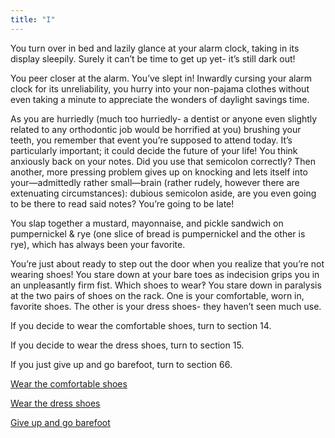 ```yaml
---
title: "I"
---
```


You turn over in bed and lazily glance at your alarm clock, taking in its display sleepily. Surely it can’t be time to get up yet- it’s still dark out! 

You peer closer at the alarm. You’ve slept in! Inwardly cursing your alarm clock for its unreliability, you hurry into your non-pajama clothes without even taking a minute to appreciate the wonders of daylight savings time.

As you are hurriedly (much too hurriedly- a dentist or anyone even slightly related to any orthodontic job would be horrified at you) brushing your teeth, you remember that event you’re supposed to attend today. It’s particularly important; it could decide the future of your life! You think anxiously back on your notes. Did you use that semicolon correctly? Then another, more pressing problem gives up on knocking and lets itself into your—admittedly rather small—brain (rather rudely, however there are extenuating circumstances): dubious semicolon aside, are you even going to be there to read said notes? You’re going to be late! 

You slap together a mustard, mayonnaise, and pickle sandwich on pumpernickel & rye (one slice of bread is pumpernickel and the other is rye), which has always been your favorite.

 You’re just about ready to step out the door when you realize that you’re not wearing shoes! You stare down at your bare toes as indecision grips you in an unpleasantly firm fist. Which shoes to wear‽ You stare down in paralysis at the two pairs of shoes on the rack. One is your comfortable, worn in, favorite shoes. The other is your dress shoes- they haven’t seen much use. 

If you decide to wear the comfortable shoes, turn to section 14.

If you decide to wear the dress shoes, turn to section 15.

If you just give up and go barefoot, turn to section 66.
 
[Wear the comfortable shoes](01.qmd)

[Wear the dress shoes](01.qmd)

[Give up and go barefoot](01.qmd)
